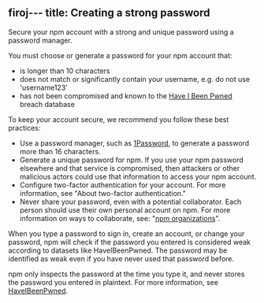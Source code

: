 firoj---
title: Creating a strong password
---

Secure your npm account with a strong and unique password using a password manager.

You must choose or generate a password for your npm account that:

- is longer than 10 characters
- does not match or significantly contain your username, e.g. do not use 'username123'
- has not been compromised and known to the [Have I Been Pwned](https://haveibeenpwned.com/) breach database

To keep your account secure, we recommend you follow these best practices:

- Use a password manager, such as [1Password](https://1password.com/), to generate a password more than 16 characters.
- Generate a unique password for npm. If you use your npm password elsewhere and that service is compromised, then attackers or other malicious actors could use that information to access your npm account.
- Configure two-factor authentication for your account. For more information, see "About two-factor authentication."
- Never share your password, even with a potential collaborator. Each person should use their own personal account on npm. For more information on ways to collaborate, see: "[npm organizations](/organizations)".

When you type a password to sign in, create an account, or change your password, npm will check if the password you entered is considered weak according to datasets like HaveIBeenPwned. The password may be identified as weak even if you have never used that password before.

npm only inspects the password at the time you type it, and never stores the password you entered in plaintext. For more information, see [HaveIBeenPwned](https://haveibeenpwned.com/).
